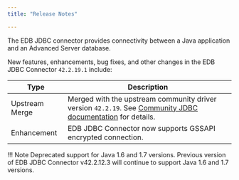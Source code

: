```yaml
---
title: "Release Notes"

---
```

The EDB JDBC connector provides connectivity between a Java application and an Advanced Server database.

New features, enhancements, bug fixes, and other changes in the EDB JDBC Connector `42.2.19.1` include:

| Type           | Description                                                                                                                                                                  |
| -------------- | ---------------------------------------------------------------------------------------------------------------------------------------------------------------------------- |
| Upstream Merge | Merged with the upstream community driver version `42.2.19`. See [Community JDBC documentation](https://jdbc.postgresql.org/documentation/head/index.html) for details.      |
| Enhancement    | EDB JDBC Connector now supports GSSAPI encrypted connection.                                                                                                                 |

!!! Note
    Deprecated support for Java 1.6 and 1.7 versions. Previous version of EDB JDBC Connector v42.2.12.3 will continue to support Java 1.6 and 1.7 versions.

